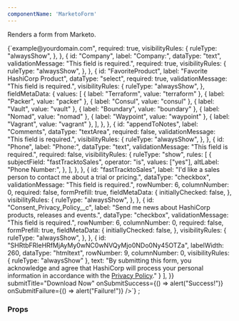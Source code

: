 ```yaml
---
componentName: 'MarketoForm'
---
```


Renders a form from Marketo.

<LiveComponent>
  {`<MarketoForm
    metadata={{
      result: [
        {
          id: 9999,
          name: "FORM - Contact Sales",
          description: "",
          createdAt: "2020-08-26T21:35:12Z+0000",
          updatedAt: "2022-11-11T01:39:32Z+0000",
          url: "https://app-ab32.marketo.com/#FO1307B2",
          status: "approved",
          theme: "simple",
          language: "English",
          locale: "en_US",
          progressiveProfiling: false,
          labelPosition: "left",
          fontFamily: "Helvetica",
          fontSize: "13px",
          folder: {
            type: "Folder",
            value: 32792,
            folderName: "01. In use forms",
          },
          knownVisitor: {
            type: "form",
            template: null,
          },
          thankYouList: [
            {
              followupType: "none",
              followupValue: null,
              default: true,
            },
          ],
          buttonLocation: 120,
          buttonLabel: "Submit",
          waitingLabel: "Please Wait",
          workSpaceId: 1,
        },
      ],
    }}
    fields={{
      result: [
        {
          id: "FirstName",
          label: "First Name:",
          dataType: "text",
          validationMessage: "This field is required.",
          required: true,
          visibilityRules: {
            ruleType: "alwaysShow",
          },
        },
        {
          id: "LastName",
          label: "Last Name:",
          dataType: "text",
          validationMessage: "This field is required.",
          required: true,
          visibilityRules: {
            ruleType: "alwaysShow",
          },
        },
        {
          id: "Email",
          label: "Business Email:",
          dataType: "email",
          validationMessage:
            "Must be valid email. <span class='mktoErrorDetail'>example@yourdomain.com</span>",
          required: true,
          visibilityRules: {
            ruleType: "alwaysShow",
          },
        },
        {
          id: "Company",
          label: "Company:",
          dataType: "text",
          validationMessage: "This field is required.",
          required: true,
          visibilityRules: {
            ruleType: "alwaysShow",
          },
        },
        {
          id: "FavoriteProduct",
          label: "Favorite HashiCorp Product",
          dataType: "select",
          required: true,
          validationMessage: "This field is required.",
          visibilityRules: {
            ruleType: "alwaysShow",
          },
          fieldMetaData: {
            values: [
              { label: "Terraform", value: "terraform" },
              { label: "Packer", value: "packer" },
              { label: "Consul", value: "consul" },
              { label: "Vault", value: "vault" },
              { label: "Boundary", value: "boundary" },
              { label: "Nomad", value: "nomad" },
              { label: "Waypoint", value: "waypoint" },
              { label: "Vagrant", value: "vagrant" },
            ],
          },
        },
        {
          id: "appendToNotes",
          label: "Comments",
          dataType: "textArea",
          required: false,
          validationMessage: "This field is required.",
          visibilityRules: {
            ruleType: "alwaysShow",
          },
        },
        {
          id: "Phone",
          label: "Phone:",
          dataType: "text",
          validationMessage: "This field is required.",
          required: false,
          visibilityRules: {
            ruleType: "show",
            rules: [
              {
                subjectField: "fastTracktoSales",
                operator: "is",
                values: ["yes"],
                altLabel: "Phone Number:",
              },
            ],
          },
        },
        {
          id: "fastTracktoSales",
          label:
            "I'd like a sales person to contact me about a trial or pricing.",
          dataType: "checkbox",
          validationMessage: "This field is required.",
          rowNumber: 6,
          columnNumber: 0,
          required: false,
          formPrefill: true,
          fieldMetaData: {
            initiallyChecked: false,
          },
          visibilityRules: {
            ruleType: "alwaysShow",
          },
        },
        {
          id: "Consent_Privacy_Policy__c",
          label: "Send me news about HashiCorp products, releases and events.",
          dataType: "checkbox",
          validationMessage: "This field is required.",
          rowNumber: 6,
          columnNumber: 0,
          required: false,
          formPrefill: true,
          fieldMetaData: {
            initiallyChecked: false,
          },
          visibilityRules: {
            ruleType: "alwaysShow",
          },
        },
        {
          id: "SHRtbFRleHRfMjAyMy0wNC0wNVQyMjo0NDo0Ny45OTZa",
          labelWidth: 260,
          dataType: "htmltext",
          rowNumber: 9,
          columnNumber: 0,
          visibilityRules: {
            ruleType: "alwaysShow"
          },
          text: "By submitting this form, you acknowledge and agree that HashiCorp will process your personal information in accordance with the <a href=\\"https://hashicorp.com/privacy\\" target=\\"_blank\\" id=\\"\\">Privacy Policy</a>."
        }
      ],
    }}
    submitTitle="Download Now"
    onSubmitSuccess={() => alert("Success!")}
    onSubmitFailure={() => alert("Failure!")}
  />`}
</LiveComponent>
;

### Props

<PropsTable props={componentProps} />
